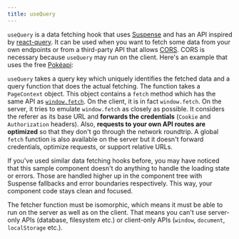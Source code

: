 ```yaml
---
title: useQuery
---
```



`useQuery` is a data fetching hook that uses [Suspense](https://reactjs.org/docs/react-api.html#reactsuspense) and has an API inspired by [react-query](https://react-query.tanstack.com). It can be used when you want to fetch some data from your own endpoints or from a third-party API that allows [CORS](https://developer.mozilla.org/en-US/docs/Web/HTTP/CORS). CORS is necessary because `useQuery` may run on the client. Here's an example that uses the free [Pokéapi](https://pokeapi.co/):


<SampleViewer
	url="/examples/use-query/pikachu"
	code={useQueryExample}
	height="35em"
/>

`useQuery` takes a query key which uniquely identifies the fetched data and a query function that does the actual fetching. The function takes a `PageContext` object. This object contains a `fetch` method which has the same API as [`window.fetch`](https://developer.mozilla.org/en-US/docs/Web/API/Fetch_API). On the client, it is in fact `window.fetch`. On the server, it tries to emulate `window.fetch` as closely as possible. It considers the referer as its base URL and **forwards the credentials** (`Cookie` and `Authorization` headers). Also, **requests to your own API routes are optimized** so that they don't go through the network roundtrip. A global `fetch` function is also available on the server but it doesn't forward credentials, optimize requests, or support relative URLs.

If you've used similar data fetching hooks before, you may have noticed that this sample component doesn't do anything to handle the loading state or errors. Those are handled higher up in the component tree with Suspense fallbacks and error boundaries respectively. This way, your component code stays clean and focused.

The fetcher function must be isomorphic, which means it must be able to run on the server as well as on the client. That means you can't use server-only APIs (database, filesystem etc.) or client-only APIs (`window`, `document`, `localStorage` etc.).
